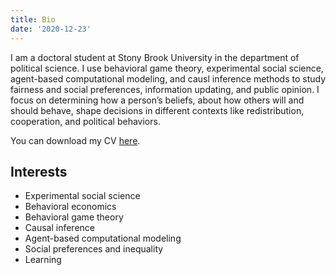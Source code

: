 ```yaml
---
title: Bio
date: '2020-12-23'
---
```


I am a doctoral student at Stony Brook University in the department of political science. I use behavioral game theory, experimental social science, agent-based computational modeling, and causl inference methods to study fairness and social preferences, information updating, and public opinion. I focus on determining how a person’s beliefs, about how others will and should behave, shape decisions in different contexts like redistribution, cooperation, and political behaviors.  

You can download my CV [here](_index_files/CV.pdf).

## Interests
* Experimental social science
* Behavioral economics
* Behavioral game theory
* Causal inference
* Agent-based computational modeling
* Social preferences and inequality
* Learning


<!--
This file is left intentionally empty by default to be backward compatible with initial theme setup.

Although the theme has advanced a little bit and it now allows to specify the content on the main page (even if the list of posts/articles is not intended).
This can be:
- with the list of posts/articles (default: `mainSections = ["post"]) or
- without the list of posts/articles (by setting `mainSections = [""]`)

Markdown supported, ie:

```
# Welcome

- Hugo :rocket:
- Hugo theme :rocket:

Don't forget to check the README.md file!
```

-->

